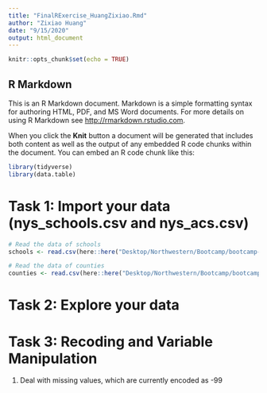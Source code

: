 ```yaml
---
title: "FinalRExercise_HuangZixiao.Rmd"
author: "Zixiao Huang"
date: "9/15/2020"
output: html_document
---
```


```r
knitr::opts_chunk$set(echo = TRUE)
```

## R Markdown

This is an R Markdown document. Markdown is a simple formatting syntax for authoring HTML, PDF, and MS Word documents. For more details on using R Markdown see <http://rmarkdown.rstudio.com>.

When you click the **Knit** button a document will be generated that includes both content as well as the output of any embedded R code chunks within the document. You can embed an R code chunk like this:

```r
library(tidyverse) 
library(data.table)
```

# Task 1: Import your data (nys_schools.csv and nys_acs.csv)
```r
# Read the data of schools
schools <- read.csv(here::here("Desktop/Northwestern/Bootcamp/bootcamp-2020/data/nys_schools.csv"))

# Read the data of counties
counties <- read.csv(here::here("Desktop/Northwestern/Bootcamp/bootcamp-2020/data/nys_acs.csv"))
```

# Task 2: Explore your data

# Task 3: Recoding and Variable Manipulation
1. Deal with missing values, which are currently encoded as -99
```r




```





